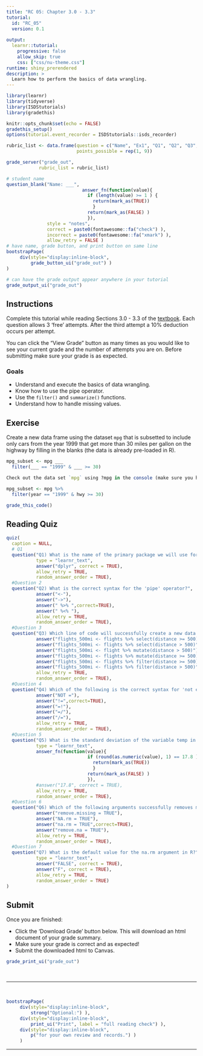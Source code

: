 ```yaml
---
title: "RC 05: Chapter 3.0 - 3.3"
tutorial:
  id: "RC_05"
  version: 0.1
  
output:
  learnr::tutorial:
    progressive: false
    allow_skip: true
    css: ["css/nu-theme.css"]
runtime: shiny_prerendered
description: >
  Learn how to perform the basics of data wrangling.
---
```


```r
library(learnr)
library(tidyverse)
library(ISDStutorials)
library(gradethis)

knitr::opts_chunk$set(echo = FALSE)
gradethis_setup()
options(tutorial.event_recorder = ISDStutorials::isds_recorder)
```


```r
rubric_list <- data.frame(question = c("Name", "Ex1", "Q1", "Q2", "Q3", "Q4", "Q5", "Q6", "Q7"),
                          points_possible = rep(1, 9))

grade_server("grade_out", 
            rubric_list = rubric_list)
```


```r
# student name
question_blank("Name: ___",
                            answer_fn(function(value){
                              if (length(value) >= 1 ) {
                                return(mark_as(TRUE))
                                }
                              return(mark_as(FALSE) )
                              }),
               style = "notes",
               correct = paste0(fontawesome::fa("check") ),
               incorrect = paste0(fontawesome::fa("xmark") ),
               allow_retry = FALSE )
# have name, grade button, and print button on same line
bootstrapPage(
     div(style="display:inline-block",
         grade_button_ui("grade_out") )
)

# can have the grade output appear anywhere in your tutorial
grade_output_ui("grade_out")
```

## Instructions

Complete this tutorial while reading Sections 3.0 - 3.3 of the [textbook](https://nustat.github.io/intro-stat-data-sci/03-wrangling.html). Each question allows 3 'free' attempts. After the third attempt a 10% deduction occurs per attempt.

You can click the "View Grade" button as many times as you would like to see your current grade and the number of attempts you are on. Before submitting make sure your grade is as expected.

### Goals

-   Understand and execute the basics of data wrangling.
-   Know how to use the pipe operator.
-   Use the `filter()` and `summarize()` functions.
-   Understand how to handle missing values.

## Exercise

Create a new data frame using the dataset `mpg` that is subsetted to include only cars from the year 1999 that get more than 30 miles per gallon on the highway by filling in the blanks (the data is already pre-loaded in R).

```r
mpg_subset <- mpg ___
  filter(___ == "1999" & ___ >= 30)
```

```r
Check out the data set `mpg` using ?mpg in the console (make sure you have the package ggplot2 loaded). 
```

```r
mpg_subset <- mpg %>%
  filter(year == "1999" & hwy >= 30)
```

```r
grade_this_code()
```


## Reading Quiz

```r
quiz(
  caption = NULL,
  # Q1
  question("Q1) What is the name of the primary package we will use for data wrangling?", 
           type = "learnr_text",
           answer("dplyr", correct = TRUE),
           allow_retry = TRUE,
           random_answer_order = TRUE),
  #Question 2
  question("Q2) What is the correct syntax for the 'pipe' operator?",
           answer("<-"),
           answer("->"),
           answer(" %>% ",correct=TRUE),
           answer(" %<% "),
           allow_retry = TRUE,
           random_answer_order = TRUE),
  #Question 3
  question("Q3) Which line of code will successfully create a new data frame flights_500mi containing only flights that travel at least 500 miles?",
           answer("flights_500mi <- flights %>% select(distance >= 500)"),
           answer("flights_500mi <- flights %>% select(distance > 500)"),
           answer("flights_500mi <- flight %>% mutate(distance > 500)"),
           answer("flights_500mi <- flights %>% mutate(distance >= 500)"),
           answer("flights_500mi <- flights %>% filter(distance >= 500)",correct=TRUE),
           answer("flights_500mi <- flights %>% filter(distance > 500)"),
           allow_retry = TRUE,
           random_answer_order = TRUE),
  #Question 4
  question("Q4) Which of the following is the correct syntax for 'not equal to'?",
           answer("NOT ="),
           answer("!=",correct=TRUE),
           answer("=!"),
           answer("=/"),
           answer("/="),
           allow_retry = TRUE,
           random_answer_order = TRUE),
  #Question 5
  question("Q5) What is the standard deviation of the variable temp in the weather dataset?", 
           type = "learnr_text",
           answer_fn(function(value){
                              if (round(as.numeric(value), 1) == 17.8 ) {
                                return(mark_as(TRUE))
                                }
                              return(mark_as(FALSE) )
                              }),
           #answer("17.8", correct = TRUE),
           allow_retry = TRUE,
           random_answer_order = TRUE),
  #Question 6
  question("Q6) Which of the following arguments successfully removes missing values before computing a numerical summary (e.g. a mean, standard deviation, etc)?",
           answer("remove.missing = TRUE"),
           answer("NA.rm = TRUE"),
           answer("na.rm = TRUE",correct=TRUE),
           answer("remove.na = TRUE"),
           allow_retry = TRUE,
           random_answer_order = TRUE),
  #Question 7
  question("Q7) What is the default value for the na.rm argument in R?", 
           type = "learnr_text",
           answer("FALSE", correct = TRUE),
           answer("F", correct = TRUE),
           allow_retry = TRUE,
           random_answer_order = TRUE)
)

```

## Submit

Once you are finished:

-   Click the 'Download Grade' button below. This will download an html document of your grade summary.
-   Make sure your grade is correct and as expected!
-   Submit the downloaded html to Canvas.

```r
grade_print_ui("grade_out")
```

<br>
<hr /> 
<br>

```r
bootstrapPage(
     div(style="display:inline-block", 
         strong("Optional:") ),
     div(style="display:inline-block",
         print_ui("Print", label = "full reading check") ),
     div(style="display:inline-block", 
         p("for your own review and records.") ) 
     )
```
<hr /> 
